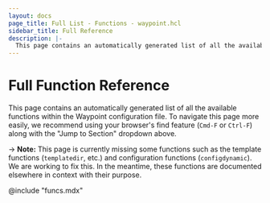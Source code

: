 ```yaml
---
layout: docs
page_title: Full List - Functions - waypoint.hcl
sidebar_title: Full Reference
description: |-
  This page contains an automatically generated list of all the available functions within the Waypoint configuration file.
---
```


# Full Function Reference

This page contains an automatically generated list of all the available
functions within the Waypoint configuration file. To navigate this page
more easily, we recommend using your browser's find feature
(`Cmd-F` or `Ctrl-F`) along with the "Jump to Section" dropdown above.

-> **Note:** This page is currently missing some functions such as
the template functions (`templatedir`, etc.) and configuration functions
(`configdynamic`). We are working to fix this. In the meantime, these
functions are documented elsewhere in context with their purpose.

@include "funcs.mdx"

